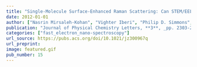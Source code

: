 ```yaml
---
title: "Single-Molecule Surface-Enhanced Raman Scattering: Can STEM/EELS Image Electromagnetic Hot Spots?"
date: 2012-01-01
author: ["Nasrin Mirsaleh-Kohan", "Vighter Iberi", "Philip D. Simmons", "Nicholas W. Bigelow", "Alex Vaschillo", "Meng M. Rowland", "Michael D. Best", "Stephen J. Pennycook", "David J. Masiello", "Beth S. Guiton", "Jon P. Camden"]
publication: "Journal of Physical Chemistry Letters, **3**, _pp. 2303-2309_ (2012)."
categories: ["fast_electron_nano-spectroscopy"]
url_source: https://pubs.acs.org/doi/10.1021/jz300967q
url_preprint: 
image: featured.gif
pub_number: 15
---
```


